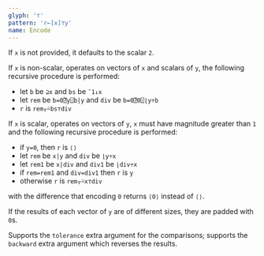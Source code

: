 ```yaml
---
glyph: '⊤'
pattern: 'r←[x]⊤y'
name: Encode
---
```


If `x` is not provided, it defaults to the scalar `2`.

If `x` is non-scalar, operates on vectors of `x` and scalars of `y`, the following recursive procedure is performed:

* let `b` be `⊇x` and `bs` be `¯1↓x`
* let `rem` be `b=0⍰y⍠b|y` and `div` be `b=0⍰0⍠⌊y÷b`
* `r` is `rem⍪⍨bs⊤div`

If `x` is scalar, operates on vectors of `y`, `x` must have magnitude greater than `1` and the following recursive procedure is performed:

* if `y=0`, then `r` is `⟨⟩`
* let `rem` be `x|y` and `div` be `⌊y÷x`
* let `rem1` be `x|div` and `div1` be `⌊div÷x`
* if `rem=rem1` and `div=div1` then `r` is `y`
* otherwise `r` is `rem⍪⍨x⊤div`

with the difference that encoding `0` returns `⟨0⟩` instead of `⟨⟩`.

If the results of each vector of `y` are of different sizes, they are padded with `0`s.

Supports the `tolerance` extra argument for the comparisons; supports the `backward` extra argument which reverses the results.